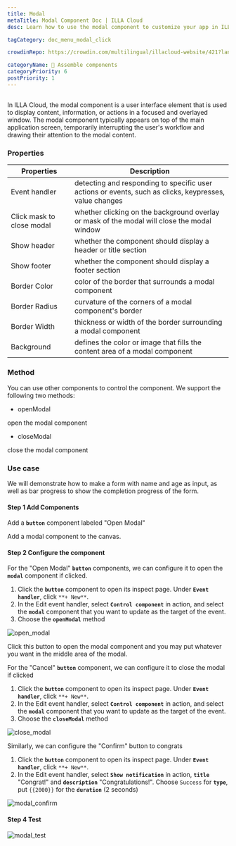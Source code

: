 ```yaml
---
title: Modal
metaTitle: Modal Component Doc | ILLA Cloud
desc: Learn how to use the modal component to customize your app in ILLA Cloud.

tagCategory: doc_menu_modal_click

crowdinRepo: https://crowdin.com/multilingual/illacloud-website/421?languages=en&filter=basic&value=0

categoryName: 🧬 Assemble components
categoryPriority: 6
postPriority: 1
---
```


## <h2 hidden>What is Modal?</h2>

In ILLA Cloud, the modal component is a user interface element that is used to display content, information, or actions in a focused and overlayed window. The modal component typically appears on top of the main application screen, temporarily interrupting the user's workflow and drawing their attention to the modal content.

### Properties

| Properties                | Description                                                                                            |
| ------------------------- | ------------------------------------------------------------------------------------------------------ |
| Event handler             | detecting and responding to specific user actions or events, such as clicks, keypresses, value changes |
| Click mask to close modal | whether clicking on the background overlay or mask of the modal will close the modal window            |
| Show header               | whether the component should display a header or title section                                         |
| Show footer               | whether the component should display a footer section                                                  |
| Border Color              | color of the border that surrounds a modal component                                                   |
| Border Radius             | curvature of the corners of a modal component's border                                                 |
| Border Width              | thickness or width of the border surrounding a modal component                                         |
| Background                | defines the color or image that fills the content area of a modal component                            |

### Method

You can use other components to control the component. We support the following two methods:

- openModal

open the modal component

- closeModal

close the modal component

### Use case

We will demonstrate how to make a form with name and age as input, as well as bar progress to show the completion progress of the form.

#### Step 1 Add Components

Add a **`button`** component labeled "Open Modal"

Add a modal component to the canvas.

#### Step 2 Configure the component

For the "Open Modal" **`button`** components, we can configure it to open the **`modal`** component if clicked.

1. Click the **`button`** component to open its inspect page. Under **`Event handler`**, click `**+ New**`.
2. In the Edit event handler, select **`Control component`** in action, and select the **`modal`** component that you want to update as the target of the event.
3. Choose the **`openModal`** method

![open_modal](https://cdn.illacloud.com/official-website/img/docs/open_modal.jpg)

Click this button to open the modal component and you may put whatever you want in the middle area of the modal.

For the "Cancel" **`button`** component, we can configure it to close the modal if clicked

1. Click the **`button`** component to open its inspect page. Under **`Event handler`**, click `**+ New**`.
2. In the Edit event handler, select **`Control component`** in action, and select the **`modal`** component that you want to update as the target of the event.
3. Choose the **`closeModal`** method

![close_modal](https://cdn.illacloud.com/official-website/img/docs/close_modal.jpg)

Similarly, we can configure the "Confirm" button to congrats

1. Click the **`button`** component to open its inspect page. Under **`Event handler`**, click `**+ New**`.
2. In the Edit event handler, select **`Show notification`** in action, **`title`** "Congrat!" and **`description`** "Congratulations!". Choose `Success` for **`type`**, put `{{2000}}` for the **`duration`** (2 seconds)

![modal_confirm](https://cdn.illacloud.com/official-website/img/docs/modal_confirm.jpg)

#### Step 4 Test

![modal_test](https://cdn.illacloud.com/official-website/img/docs/modal_test.gif)
